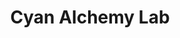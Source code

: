 ---
title: "Cyan Alchemy Lab"
meta_title: "Cyan Alchemy Lab craft"
description: "Craft de Cyan Alchemy Lab"
rank: "s"
draft: false
name: "Cyan Alchemy Lab"
recipe_img: "https://wiki.pokexgames.com/images/b/bf/Cyan_Alchemy_Lab.png"
level: 100
craft_time: 432000
result: 1
value_npc: 1
ingredients:
  - name: "Glass"
    quantity: 50
    item_img: "https://wiki.pokexgames.com/images/1/15/Glass.png"
    value_npc: 1
  - name: "Crystal Stone"
    quantity: 2
    item_img: "https://wiki.pokexgames.com/images/d/d4/Crystal-stone.gif"
    value_npc: 1
  - name: "Zap"
    quantity: 10
    item_img: "https://wiki.pokexgames.com/images/4/4f/Zap1.png"
    value_npc: 1
  - name: "Strong Nature Energy"
    quantity: 8
    item_img: "https://wiki.pokexgames.com/images/5/5f/Strong_Nature_Energy.png"
    value_npc: 1
---